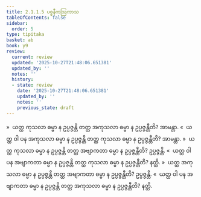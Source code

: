 ```yaml
---
title: 2.1.1.5 ပစ္စနီကဩကာသ
tableOfContents: false
sidebar:
  order: 5
type: tipitaka
basket: ab
book: y9
review:
  current: review
  updated: '2025-10-27T21:48:06.651381'
  updated_by: ''
  notes: ''
  history:
  - state: review
    date: '2025-10-27T21:48:06.651381'
    updated_by: ''
    notes: ''
    previous_state: draft
---
```



<ReviewStatus review={frontmatter.review} showDetails={true} />

<HypothesisAnnotation frontmatter={frontmatter} />

<DynamicBreadcrumb />

<Division number="41" book="y9" e="ch" v="35" p="11">

<Paragraph number="212" book="y9">
»  ယတ္ထ ကုသလာ ဓမ္မာ န ဥပ္ပဇ္ဇန္တိ တတ္ထ အကုသလာ ဓမ္မာ န ဥပ္ပဇ္ဇန္တီတိ? အာမန္တာ.
</Paragraph>

<Paragraph number="213" book="y9">
«  ယတ္ထ ဝါ ပန အကုသလာ ဓမ္မာ န ဥပ္ပဇ္ဇန္တိ တတ္ထ ကုသလာ ဓမ္မာ န ဥပ္ပဇ္ဇန္တီတိ? အာမန္တာ.
</Paragraph>

<Paragraph number="214" book="y9">
»  ယတ္ထ ကုသလာ ဓမ္မာ န ဥပ္ပဇ္ဇန္တိ တတ္ထ အဗျာကတာ ဓမ္မာ န ဥပ္ပဇ္ဇန္တီတိ? ဥပ္ပဇ္ဇန္တိ.
</Paragraph>

<Paragraph number="215" book="y9">
«  ယတ္ထ ဝါ ပန အဗျာကတာ ဓမ္မာ န ဥပ္ပဇ္ဇန္တိ တတ္ထ ကုသလာ ဓမ္မာ န ဥပ္ပဇ္ဇန္တီတိ? နတ္ထိ.
</Paragraph>

</Division>
<Division number="42" book="y9" e="ch" v="35" p="11">

<Paragraph number="216" book="y9">
»  ယတ္ထ အကုသလာ ဓမ္မာ န ဥပ္ပဇ္ဇန္တိ တတ္ထ အဗျာကတာ ဓမ္မာ န ဥပ္ပဇ္ဇန္တီတိ? ဥပ္ပဇ္ဇန္တိ.
</Paragraph>

<Paragraph number="217" book="y9">
«  ယတ္ထ ဝါ ပန အဗျာကတာ ဓမ္မာ န ဥပ္ပဇ္ဇန္တိ တတ္ထ အကုသလာ ဓမ္မာ န ဥပ္ပဇ္ဇန္တီတိ? နတ္ထိ.
</Paragraph>
</Division>